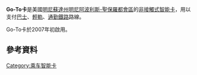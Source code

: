 {{Infobox electronic payment
|name=Go-To卡<br />Go-To card
|location={{USA}}[[明尼蘇達州|明尼蘇達州]][[明尼阿波利斯-聖保羅都會區|明尼阿波利斯-聖保羅都會區]]
|launched=2007
|technology_1=[[MIFARE|MIFARE]]
|currency=[[美元|美元]]
|service_1={{link-en|都會運輸 (明尼蘇達州)|Metro Transit (Minnesota)|都會運輸}}
|service_2={{link-en|西南運輸|SouthWest Transit}}
|service_3={{link-en|明尼蘇達谷運輸局|Minnesota Valley Transit Authority}}
|homepage={{URL|https://www.metrotransit.org/go-to-card}}
|image=<!-- 檔案不存在 New Go-To Card design.png ，可從英文維基百科取得 -->
|caption=現時Go-To卡設計
|operator={{link-en|立方交通系統|Cubic Transportation Systems}}
|maximum_credit=$400
|variant_1=Metropass
|variant_2=U-Pass/College Pass
|sales_location_1=車站
|sales_location_2=網上
|sales_location_3=郵寄
|sales_location_4=獨立零售商
|sales_location_5=都會運輸服務中心}}
<!-- 檔案不存在 [[Image:Go-To_Card.jpg|thumb]] ，可從英文維基百科取得 -->
'''Go-To卡'''是美國[[明尼蘇達州|明尼蘇達州]][[明尼阿波利斯-聖保羅都會區|明尼阿波利斯-聖保羅都會區]]的[[非接觸式智能卡|非接觸式智能卡]]，用以支付[[巴士|巴士]]、[[輕軌|輕軌]]、[[通勤鐵路|通勤鐵路]]路線。

Go-To卡於2007年初啟用。
== 參考資料 ==
{{Reflist}}

{{美國電子票證}}
[[Category:乘车智能卡|Category:乘车智能卡]]